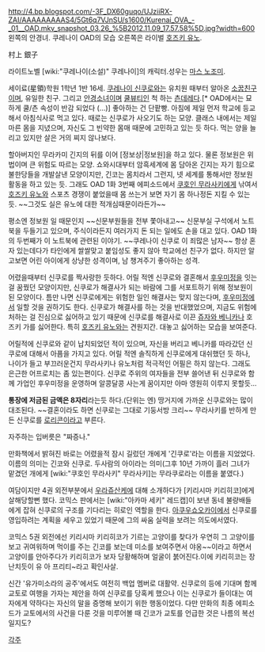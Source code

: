 http://4.bp.blogspot.com/-3F_DX60guqo/UJziiRX-ZAI/AAAAAAAAAS4/5Gt6q7VJnSU/s1600/Kurenai_OVA_-_01__OAD.mkv_snapshot_03.26_%5B2012.11.09_17.57.58%5D.jpg?width=600
왼쪽의 안경녀. 쿠레나이 OAD의 모습
오른쪽은 라이벌 [[호즈키 유노]].

村上 銀子

라이트노벨 [wiki:"쿠레나이(소설)" 쿠레나이]의 캐릭터.성우는 [[마스 노조미]].

세이료(星領)학원 1학년 1반 16세. [[쿠레나이 신쿠로]]와는 유치원 때부터 알아온 [[소꿉친구]]이며, 유일한 친구. 그리고 [[안경]]소녀이며 [[쿨뷰티]]인 척 하는 [[츤데레]]다.[* OAD에서는 묘하게 쿨/츤 속성이 반감 되었다 (...)] 좋아하는 건 단팥빵. 아침에 제일 먼저 학교에 등교해서 아침식사로 먹고 있다. 때로는 신쿠로가 사오기도 하는 모양. 클래스 내에서는 제일 마른 몸을 지녔으며, 자신도 그 빈약한 몸매 때문에 고민하고 있는 듯 하다. 먹는 양을 늘리고 있지만 살은 거의 찌지 않나보다.

할아버지인 무라카미 긴지의 뒤를 이어 [정보상|정보원]을 하고 있다. 물론 정보원은 위법이며 큰 위험도 따르는 모양. 쇼와시대부터 암흑세계에 몸 담아온 긴지는 자기 힘으로 불한당들을 개발살낸 모양이지만, 긴코는 몸치라서 그런지, 넷 세계를 통해서만 정보원 활동을 하고 있는 듯. 그래도 OAD 1화 3번째 에피소드에서 [[쿠호인 무라사키]]에게 낚여서 [[호즈키 유노]]와 스포츠 경쟁이 붙었을때 몸 쓰는거 보면 자기 몸 하나정돈 지킬 수 있는듯. ~~그것도 실은 유노에 대한 적개심때문이라든가~~

평소엔 정보원 일 때문인지 ~~신문부원들을 전부 쫓아내고~~ 신문부실 구석에서 노트북을 두들기고 있으며, 주식이라든지 여러가지 돈 되는 일에도 손을 대고 있다. OAD 1화의 두번째가 이 노트북에 관련된 이야기. ~~쿠레나이 신쿠로 이 죄많은 남자~~ 항상 혼자 있는데다가 타인에게 쌀쌀맞고 붙임성도 좋지 않아 학교에선 친구가 없다. 하지만 알고보면 어린 아이에게 상냥한 성격이며, 남 챙겨주기 좋아하는 성격.

어렸을때부터 신쿠로를 짝사랑한 듯하다. 어릴 적엔 신쿠로와 결혼해서 [[후우미정]]을 잇는걸 꿈꿨던 모양이지만, 신쿠로가 해결사가 되는 바람에 그를 서포트하기 위해 정보원이 된 모양이다. 틈만 나면 신쿠로에게는 위험한 일인 해결사는 맞지 않는다며, [[후우미정]]에서 일할 것을 권하기도 한다. 신쿠로가 해결사를 하는 것을 반대했었으며, 지금도 위험에 처하는 걸 진심으로 싫어하고 있기 때문에 신쿠로를 해결사로 이끈 [[쥬자와 베니카]]나 호즈키 가를 싫어한다. 특히 [[호즈키 유노]]와는 견원지간. 대놓고 싫어하는 모습을 보여준다. 

어릴적에 신쿠로와 같이 납치되었던 적이 있으며, 자신을 버리고 베니카를 따라갔던 신쿠로에 대해서 아픔을 가지고 있다. 어릴 적엔 솔직하게 신쿠로에게 대쉬했던 듯 하나, 나이가 들고 부끄러운건지 무라사키나 유노처럼 적극적인 어필은 하지 않는다. 그래도 은근한 어프로치는 좀 있는편이다. 신쿠로 주위의 여자들을 전부 쓸어낸 뒤 신쿠로와 함께 가업인 후우미정을 운영하며 알콩달콩 사는게 꿈이지만 아마 영원히 이루지 못할듯...

'''통장에 저금된 금액은 8자리'''라는듯 하다.(단위는 엔) 땅거지에 가까운 신쿠로와는 많이 대조된다.  ~~결혼이라도 하면 신쿠로는 그대로 기둥서방 크리~~ 무라사키를 반하게 만든 신쿠로를 [[로리콘]]이라고 부른다.

자주하는 입버릇은 "짜증나."

만화책에서 밝혀진 바로는 어렸을적 잠시 길렀던 개에게 '긴쿠로'라는 이름을 지었었다. 이름의 의미는 긴코와 신쿠로. 두사람의 아이라는 의미(그후 10년 가까이 흘러 그녀가 맡겼던 개에게 [wiki:"쿠호인 무라사키" 무라사키]는 무라쿠로라는 이름을 붙였다.)

여담이지만 4권 외전부분에서 [[우라쥬산케]]에 대해 소개하다가 [키리시마 키리히코]에게 살해당할뻔 했다. 코믹스 판에서는 [wiki:"아카마 세키" 레드캡]이 보낸 동네 불량배들에게 잡혀 신쿠로의 구조를 기다리는 히로인 역할을 한다. [[아쿠우쇼오카이]]에서 신쿠로를 영입하려는 계획을 세우고 있었기 때문에 그의 싸움 실력을 보려는 의도에서였다.

코믹스 5권 외전에선 키리시마 키리히코가 기르는 고양이를 찾다가 우연히 그 고양이를 보고 귀여워하며 먹이를 주는 긴코를 보는데 미소를 보여주면서 야옹~~이라고 하면서 고양이를 안아주다가 키리히코가 보자 당황해하며 얼굴이 붉어진다.이에 키리히코는 장난치듯이 유 아 프리티~라고 확인사살.

신간 '유가미소라의 공주'에서도 여전히 백업 멤버로 대활약. 신쿠로의 등에 기대며 함께 교토로 여행을 가자는 제안을 하여 신쿠로를 당혹케 했으나 이는 신쿠로가 들이대는 여자에게 약하다는 자신의 말을 증명해 보이기 위한 행동이었다. 다만 만화의 최종 에피소드가 교토에서의 사건을 다룬 것을 미루어볼 때 긴코가 교토를 언급한 것은 나름의 복선일지도?

[[각주]]
